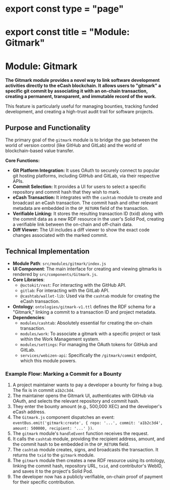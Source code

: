 # export const type = "page"
# export const title = "Module: Gitmark"
# Module: Gitmark

**The Gitmark module provides a novel way to link software development activities directly to the eCash blockchain. It allows users to "gitmark" a specific git commit by associating it with an on-chain transaction, creating a permanent, transparent, and immutable record of the work.**

This feature is particularly useful for managing bounties, tracking funded development, and creating a high-trust audit trail for software projects.

## Purpose and Functionality

The primary goal of the `gitmark` module is to bridge the gap between the world of version control (like GitHub and GitLab) and the world of blockchain-based value transfer.

**Core Functions:**
-   **Git Platform Integration:** It uses OAuth to securely connect to popular git hosting platforms, including GitHub and GitLab, via their respective APIs.
-   **Commit Selection:** It provides a UI for users to select a specific repository and commit hash that they wish to mark.
-   **eCash Transaction:** It integrates with the `cashtab` module to create and broadcast an eCash transaction. The commit hash and other relevant metadata are embedded in the `OP_RETURN` field of the transaction.
-   **Verifiable Linking:** It stores the resulting transaction ID (txid) along with the commit data as a new RDF resource in the user's Solid Pod, creating a verifiable link between the on-chain and off-chain data.
-   **Diff Viewer:** The UI includes a diff viewer to show the exact code changes associated with the marked commit.

## Technical Implementation

-   **Module Path**: `src/modules/gitmark/index.js`
-   **UI Component**: The main interface for creating and viewing gitmarks is rendered by `src/components/Gitmark.js`.
-   **Core Libraries**:
    -   `@octokit/rest`: For interacting with the GitHub API.
    -   `gitlab`: For interacting with the GitLab API.
    -   `@cashtab/wallet-lib`: Used via the `cashtab` module for creating the eCash transaction.
-   **Ontology**: `ontologies/gitmark-v1.ttl` defines the RDF schema for a "Gitmark," linking a commit to a transaction ID and project metadata.
-   **Dependencies**:
    -   `modules/cashtab`: Absolutely essential for creating the on-chain transaction.
    -   `modules/work`: To associate a gitmark with a specific project or task within the Work Management system.
    -   `modules/settings`: For managing the OAuth tokens for GitHub and GitLab.
    -   `services/webizen-api`: Specifically the `/gitmark/commit` endpoint, which this module powers.

### Example Flow: Marking a Commit for a Bounty

1.  A project maintainer wants to pay a developer a bounty for fixing a bug. The fix is in commit `a1b2c3d4`.
2.  The maintainer opens the Gitmark UI, authenticates with GitHub via OAuth, and selects the relevant repository and commit hash.
3.  They enter the bounty amount (e.g., 500,000 XEC) and the developer's eCash address.
4.  The `Gitmark.js` component dispatches an event: `eventBus.emit('gitmark:create', { repo: '...', commit: 'a1b2c3d4', amount: 500000, recipient: '...' })`.
5.  The `gitmark` module's `handleEvent` function receives the request.
6.  It calls the `cashtab` module, providing the recipient address, amount, and the commit hash to be embedded in the `OP_RETURN` field.
7.  The `cashtab` module creates, signs, and broadcasts the transaction. It returns the `txid` to the `gitmark` module.
8.  The `gitmark` module then creates a new RDF resource using its ontology, linking the commit hash, repository URL, `txid`, and contributor's WebID, and saves it to the project's Solid Pod.
9.  The developer now has a publicly verifiable, on-chain proof of payment for their specific contribution.
